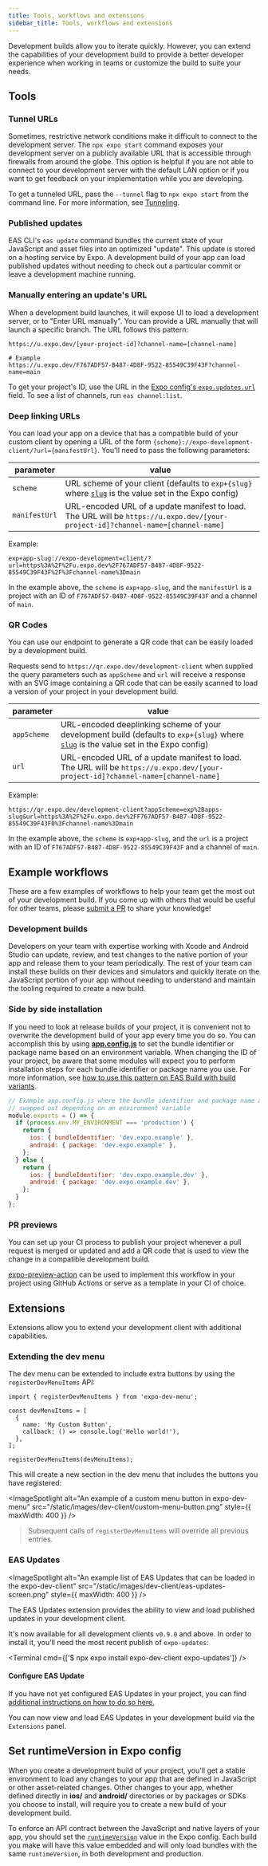 ```yaml
---
title: Tools, workflows and extensions
sidebar_title: Tools, workflows and extensions
---
```



Development builds allow you to iterate quickly. However, you can extend the capabilities of your development build to provide a better developer experience when working in teams or customize the build to suite your needs.

## Tools

### Tunnel URLs

Sometimes, restrictive network conditions make it difficult to connect to the development server. The `npx expo start` command exposes your development server on a publicly available URL that is accessible through firewalls from around the globe. This option is helpful if you are not able to connect to your development server with the default LAN option or if you want to get feedback on your implementation while you are developing.

To get a tunneled URL, pass the `--tunnel` flag to `npx expo start` from the command line. For more information, see [Tunneling](/workflow/expo-cli/#tunneling).

### Published updates

EAS CLI's `eas update` command bundles the current state of your JavaScript and asset files into an optimized "update". This update is stored on a hosting service by Expo. A development build of your app can load published updates without needing to check out a particular commit or leave a development machine running.

### Manually entering an update's URL

When a development build launches, it will expose UI to load a development server, or to "Enter URL manually". You can provide a URL manually that will launch a specific branch. The URL follows this pattern:

```
https://u.expo.dev/[your-project-id]?channel-name=[channel-name]

# Example
https://u.expo.dev/F767ADF57-B487-4D8F-9522-85549C39F43F?channel-name=main
```

To get your project's ID, use the URL in the [Expo config's `expo.updates.url`](/versions/latest/config/app/#url) field. To see a list of channels, run `eas channel:list`.

### Deep linking URLs

You can load your app on a device that has a compatible build of your custom client by opening a URL of the form `{scheme}://expo-development-client/?url={manifestUrl}`. You'll need to pass the following parameters:

| parameter     | value                                                                                                                                      |
| ------------- | ------------------------------------------------------------------------------------------------------------------------------------------ |
| `scheme`      | URL scheme of your client (defaults to `exp+{slug}` where [`slug`](/versions/latest/config/app/#slug) is the value set in the Expo config) |
| `manifestUrl` | URL-encoded URL of a update manifest to load. The URL will be `https://u.expo.dev/[your-project-id]?channel-name=[channel-name]`           |

Example:

```
exp+app-slug://expo-development=client/?url=https%3A%2F%2Fu.expo.dev%2F767ADF57-B487-4D8F-9522-85549C39F43F%2F%3Fchannel-name%3Dmain
```

In the example above, the `scheme` is `exp+app-slug`, and the `manifestUrl` is a project with an ID of `F767ADF57-B487-4D8F-9522-85549C39F43F` and a channel of `main`.

### QR Codes

You can use our endpoint to generate a QR code that can be easily loaded by a development build.

Requests send to `https://qr.expo.dev/development-client` when supplied the query parameters such as `appScheme` and `url` will receive a response with an SVG image containing a QR code that can be easily scanned to load a version of your project in your development build.

| parameter   | value                                                                                                                                                                     |
| ----------- | ------------------------------------------------------------------------------------------------------------------------------------------------------------------------- |
| `appScheme` | URL-encoded deeplinking scheme of your development build (defaults to `exp+{slug}` where [`slug`](/versions/latest/config/app/#slug) is the value set in the Expo config) |
| `url`       | URL-encoded URL of a update manifest to load. The URL will be `https://u.expo.dev/[your-project-id]?channel-name=[channel-name]`                                          |

Example:

```
https://qr.expo.dev/development-client?appScheme=exp%2Bapps-slug&url=https%3A%2F%2Fu.expo.dev%2FF767ADF57-B487-4D8F-9522-85549C39F43F0%3Fchannel-name%3Dmain
```

In the example above, the `scheme` is `exp+app-slug`, and the `url` is a project with an ID of `F767ADF57-B487-4D8F-9522-85549C39F43F` and a channel of `main`.

## Example workflows

These are a few examples of workflows to help your team get the most out of your development build. If you come up with others that would be useful for other teams, please [submit a PR](https://github.com/expo/expo/tree/main/CONTRIBUTING.md#-updating-documentation) to share your knowledge!

### Development builds

Developers on your team with expertise working with Xcode and Android Studio can update, review, and test changes to the native portion of your app and release them to your team periodically. The rest of your team can install these builds on their devices and simulators and quickly iterate on the JavaScript portion of your app without needing to understand and maintain the tooling required to create a new build.

### Side by side installation

If you need to look at release builds of your project, it is convenient not to overwrite the development build of your app every time you do so. You can accomplish this by using [**app.config.js**](/workflow/configuration) to set the bundle identifier or package name based on an environment variable. When changing the ID of your project, be aware that some modules will expect you to perform installation steps for each bundle identifier or package name you use. For more information, see [how to use this pattern on EAS Build with build variants](/build-reference/variants).

```js app.config.js
// Example app.config.js where the bundle identifier and package name are
// swapped out depending on an environment variable
module.exports = () => {
  if (process.env.MY_ENVIRONMENT === 'production') {
    return {
      ios: { bundleIdentifier: 'dev.expo.example' },
      android: { package: 'dev.expo.example' },
    };
  } else {
    return {
      ios: { bundleIdentifier: 'dev.expo.example.dev' },
      android: { package: 'dev.expo.example.dev' },
    };
  }
};
```

### PR previews

You can set up your CI process to publish your project whenever a pull request is merged or updated and add a QR code that is used to view the change in a compatible development build.

[expo-preview-action](https://github.com/expo/expo-preview-action) can be used to implement this workflow in your project using GitHub Actions or serve as a template in your CI of choice.

## Extensions

Extensions allow you to extend your development client with additional capabilities.

### Extending the dev menu

The dev menu can be extended to include extra buttons by using the `registerDevMenuItems` API:

```tsx
import { registerDevMenuItems } from 'expo-dev-menu';

const devMenuItems = [
  {
    name: 'My Custom Button',
    callback: () => console.log('Hello world!'),
  },
];

registerDevMenuItems(devMenuItems);
```

This will create a new section in the dev menu that includes the buttons you have registered:

<ImageSpotlight
  alt="An example of a custom menu button in expo-dev-menu"
  src="/static/images/dev-client/custom-menu-button.png"
  style={{ maxWidth: 400 }}
/>

> Subsequent calls of `registerDevMenuItems` will override all previous entries.

### EAS Updates

<ImageSpotlight
  alt="An example list of EAS Updates that can be loaded in the expo-dev-client"
  src="/static/images/dev-client/eas-updates-screen.png"
  style={{ maxWidth: 400 }}
/>

The EAS Updates extension provides the ability to view and load published updates in your development client.

It's now available for all development clients `v0.9.0` and above. In order to install it, you'll need the most recent publish of `expo-updates`:

<Terminal cmd={['$ npx expo install expo-dev-client expo-updates']} />

#### Configure EAS Update

If you have not yet configured EAS Updates in your project, you can find [additional instructions on how to do so here.](/eas-update/getting-started/)

You can now view and load EAS Updates in your development build via the `Extensions` panel.

## Set runtimeVersion in Expo config

When you create a development build of your project, you'll get a stable environment to load any changes to your app that are defined in JavaScript or other asset-related changes. Other changes to your app, whether defined directly in **ios/** and **android/** directories or by packages or SDKs you choose to install, will require you to create a new build of your development build.

To enforce an API contract between the JavaScript and native layers of your app, you should set the [`runtimeVersion`](/distribution/runtime-versions) value in the Expo config. Each build you make will have this value embedded and will only load bundles with the same `runtimeVersion`, in both development and production.
